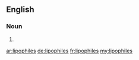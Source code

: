 ==English==

===Noun===
{{head|en}}

# {{plural of|lipophile}}

[[ar:lipophiles]]
[[de:lipophiles]]
[[fr:lipophiles]]
[[my:lipophiles]]